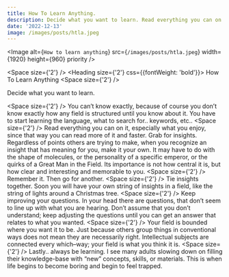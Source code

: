 ```yaml
---
title: How To Learn Anything.
description: Decide what you want to learn. Read everything you can on it, especially what you enjoy. Keep improving your questions.
date: '2022-12-13'
image: /images/posts/htla.jpeg
---
```


<Image alt={`How to learn anything`} src={`/images/posts/htla.jpeg`} width={1920} height={960} priority />

<Space size={'2'} />
<Heading size={'2'} css={{fontWeight: 'bold'}}>
 How To Learn Anything
</Heading>
<Space size={'2'} />

Decide what you want to learn.

<Space size={'2'} />
You can’t know exactly, because of course you don’t know exactly how any field is structured until you know about it. You
have to start learning the language, what to search for.. keywords, etc..
<Space size={'2'} />
Read everything you can on it, especially what you enjoy, since that way you can read more of it and faster. Grab for insights.
Regardless of points others are trying to make, when you recognize an insight that has meaning for you, make it your own.
It may have to do with the shape of molecules, or the personality of a specific emperor, or the quirks of a Great Man in
the Field. Its importance is not how central it is, but how clear and interesting and memorable to you.
<Space size={'2'} />
Remember it. Then go for another.
<Space size={'2'} />
Tie insights together. Soon you will have your own string of insights in a field, like the string of lights around a Christmas
tree.
<Space size={'2'} />
Keep improving your questions. In your head there are questions, that don’t seem to line up with what you are hearing. Don’t
assume that you don’t understand; keep adjusting the questions until you can get an answer that relates to what you wanted.
<Space size={'2'} />
Your field is bounded where you want it to be. Just because others group things in conventional ways does not mean they are
necessarily right. Intellectual subjects are connected every which–way; your field is what you think it is.
<Space size={'2'} />
Lastly.. always be learning. I see many adults slowing down on filling their knowledge-base with “new” concepts, skills,
or materials. This is when life begins to become boring and begin to feel trapped.
